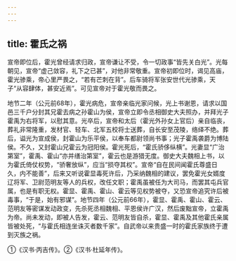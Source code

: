 ```yaml
---
---
---
```

title: 霍氏之祸
---



宣帝即位后，霍光曾经请求归政，宣帝谦让不受，令一切政事“皆先关白光”。光每朝见，宣帝“虚己敛容，礼下之已甚”，对他非常敬重。宣帝初即位时，谒见高庙，霍光骖乘，帝心里严畏之，“若有芒刺在背”。后车骑将军张安世代光骖乘，天子“从容肆体，甚安近焉”。可见宣帝对于霍光敬而畏之。

地节二年（公元前68年），霍光病危，宣帝亲临光家问候，光上书谢恩，请求以国邑三千户分封其兄霍去病之孙霍山为侯，宣帝立即令丞相御史大夫照办，并拜光子霍禹为右将军，以慰其意。光卒后，宣帝和太后（霍光外孙女上官后）亲自临丧，葬礼非常隆重，发材官、轻车、北军五校将士送葬，自长安至茂陵，络绎不绝。葬后，谥光为宣成侯，封霍山为乐平侯，以奉车都尉领尚书事；光子霍禹袭爵为博陆侯。不久，又封霍山兄霍云为冠阳侯。霍光死后，“霍氏骄侈纵横”。光妻显“广治第室”，霍禹、霍山“亦并缮治第室”，霍云也是游猎无度。御史大夫魏相上书，以为霍氏倚仗权势，“骄奢放纵”，应当“损夺其权”。宣帝“自在民间闻霍氏尊盛日久，内不能善”，后来又听说霍显毒死许后，乃采纳魏相的建议，罢免霍光女婿度辽将军、卫尉范明友等人的兵权，改任文职；霍禹虽被任为大司马，而罢其屯兵官属，也是有职无权。霍显、霍禹、霍山、霍云等见权势被夺，又恐宣帝追究许后被毒事，“于是，始有邪谋”。地节四年（公元前66年），霍显、霍禹、霍山、霍云、范明友等密谋发动政变，先杀死丞相魏相、平恩侯许广汉，然后废黜宣帝，立霍禹为帝。尚未发动，即被人告发，霍云、范明友皆自杀，霍显、霍禹及其他霍氏亲属皆被处死，“与霍氏相连坐诛灭者数千家”。自武帝以来贵盛一时的霍氏家族终于遭到灭族之祸。

①《汉书·丙吉传》。②《汉书·杜延年传》。